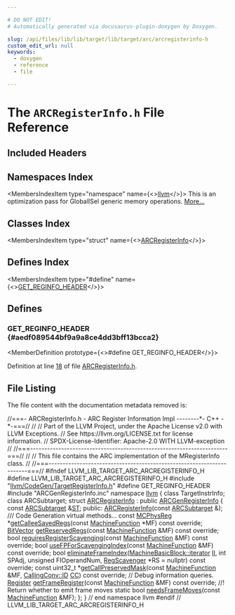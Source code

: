 ```yaml
---

# DO NOT EDIT!
# Automatically generated via docusaurus-plugin-doxygen by Doxygen.

slug: /api/files/lib/lib/target/lib/target/arc/arcregisterinfo-h
custom_edit_url: null
keywords:
  - doxygen
  - reference
  - file

---
```





# The `ARCRegisterInfo.h` File Reference

<DoxygenPage pluginConfig={pluginConfig}>



## Included Headers

<IncludesList>
<IncludesListItem
  filePath="llvm/CodeGen/TargetRegisterInfo.h"
  permalink="/docs/api/files/include/include/llvm/include/llvm/codegen/targetregisterinfo-h"
  isLocal="true" />
<IncludesListItem
  filePath="ARCGenRegisterInfo.inc"
  permalink=""
  isLocal="true" />
</IncludesList>

## Namespaces Index

<MembersIndex>

<MembersIndexItem
  type="namespace"
  name={<><a href="/docs/api/namespaces/llvm">llvm</a></>}>
This is an optimization pass for GlobalISel generic memory operations. <a href="/docs/api/namespaces/llvm/#details">More...</a>
</MembersIndexItem>

</MembersIndex>

## Classes Index

<MembersIndex>

<MembersIndexItem
  type="struct"
  name={<><a href="/docs/api/structs/llvm/arcregisterinfo">ARCRegisterInfo</a></>}>
</MembersIndexItem>

</MembersIndex>

## Defines Index

<MembersIndex>

<MembersIndexItem
  type="#define"
  name={<><a href="#aedf089544bf9a9a8ce4dd3bff13bcca2">GET&#95;REGINFO&#95;HEADER</a></>}>
</MembersIndexItem>

</MembersIndex>


<SectionDefinition>

## Defines

### GET&#95;REGINFO&#95;HEADER {#aedf089544bf9a9a8ce4dd3bff13bcca2}

<MemberDefinition
  prototype={<>#define GET&#95;REGINFO&#95;HEADER</>}>

Definition at line <a href="#l00018">18</a> of file <a href="/docs/api/files/lib/lib/target/lib/target/arc/arcregisterinfo-h">ARCRegisterInfo.h</a>.
</MemberDefinition>

</SectionDefinition>

## File Listing

The file content with the documentation metadata removed is:

<ProgramListing>

<Link id="l00001" /><CodeLine lineNumber="1"><Highlight kind="comment">//===- ARCRegisterInfo.h - ARC Register Information Impl --------&#42;- C++ -&#42;-===//</Highlight><Highlight kind="normal"></Highlight></CodeLine>
<Link id="l00002" /><CodeLine lineNumber="2"><Highlight kind="normal"></Highlight><Highlight kind="comment">//</Highlight><Highlight kind="normal"></Highlight></CodeLine>
<Link id="l00003" /><CodeLine lineNumber="3"><Highlight kind="normal"></Highlight><Highlight kind="comment">// Part of the LLVM Project, under the Apache License v2.0 with LLVM Exceptions.</Highlight><Highlight kind="normal"></Highlight></CodeLine>
<Link id="l00004" /><CodeLine lineNumber="4"><Highlight kind="normal"></Highlight><Highlight kind="comment">// See https://llvm.org/LICENSE.txt for license information.</Highlight><Highlight kind="normal"></Highlight></CodeLine>
<Link id="l00005" /><CodeLine lineNumber="5"><Highlight kind="normal"></Highlight><Highlight kind="comment">// SPDX-License-Identifier: Apache-2.0 WITH LLVM-exception</Highlight><Highlight kind="normal"></Highlight></CodeLine>
<Link id="l00006" /><CodeLine lineNumber="6"><Highlight kind="normal"></Highlight><Highlight kind="comment">//</Highlight><Highlight kind="normal"></Highlight></CodeLine>
<Link id="l00007" /><CodeLine lineNumber="7"><Highlight kind="normal"></Highlight><Highlight kind="comment">//===----------------------------------------------------------------------===//</Highlight><Highlight kind="normal"></Highlight></CodeLine>
<Link id="l00008" /><CodeLine lineNumber="8"><Highlight kind="normal"></Highlight><Highlight kind="comment">//</Highlight><Highlight kind="normal"></Highlight></CodeLine>
<Link id="l00009" /><CodeLine lineNumber="9"><Highlight kind="normal"></Highlight><Highlight kind="comment">// This file contains the ARC implementation of the MRegisterInfo class.</Highlight><Highlight kind="normal"></Highlight></CodeLine>
<Link id="l00010" /><CodeLine lineNumber="10"><Highlight kind="normal"></Highlight><Highlight kind="comment">//</Highlight><Highlight kind="normal"></Highlight></CodeLine>
<Link id="l00011" /><CodeLine lineNumber="11"><Highlight kind="normal"></Highlight><Highlight kind="comment">//===----------------------------------------------------------------------===//</Highlight><Highlight kind="normal"></Highlight></CodeLine>
<Link id="l00012" /><CodeLine lineNumber="12"><Highlight kind="normal"></Highlight></CodeLine>
<Link id="l00013" /><CodeLine lineNumber="13"><Highlight kind="normal"></Highlight><Highlight kind="preprocessor">#ifndef LLVM&#95;LIB&#95;TARGET&#95;ARC&#95;ARCREGISTERINFO&#95;H</Highlight><Highlight kind="normal"></Highlight></CodeLine>
<Link id="l00014" /><CodeLine lineNumber="14"><Highlight kind="normal"></Highlight><Highlight kind="preprocessor">#define LLVM&#95;LIB&#95;TARGET&#95;ARC&#95;ARCREGISTERINFO&#95;H</Highlight><Highlight kind="normal"></Highlight></CodeLine>
<Link id="l00015" /><CodeLine lineNumber="15"><Highlight kind="normal"></Highlight></CodeLine>
<Link id="l00016" /><CodeLine lineNumber="16"><Highlight kind="normal"></Highlight><Highlight kind="preprocessor">#include &quot;<a href="/docs/api/files/include/include/llvm/include/llvm/codegen/targetregisterinfo-h">llvm/CodeGen/TargetRegisterInfo.h</a>&quot;</Highlight><Highlight kind="normal"></Highlight></CodeLine>
<Link id="l00017" /><CodeLine lineNumber="17"><Highlight kind="normal"></Highlight></CodeLine>
<Link id="l00018" /><CodeLine lineNumber="18" lineLink="#aedf089544bf9a9a8ce4dd3bff13bcca2"><Highlight kind="normal"></Highlight><Highlight kind="preprocessor">#define GET&#95;REGINFO&#95;HEADER</Highlight><Highlight kind="normal"></Highlight></CodeLine>
<Link id="l00019" /><CodeLine lineNumber="19"><Highlight kind="normal"></Highlight><Highlight kind="preprocessor">#include &quot;ARCGenRegisterInfo.inc&quot;</Highlight><Highlight kind="normal"></Highlight></CodeLine>
<Link id="l00020" /><CodeLine lineNumber="20"><Highlight kind="normal"></Highlight></CodeLine>
<Link id="l00021" /><CodeLine lineNumber="21"><Highlight kind="normal"></Highlight><Highlight kind="keyword">namespace </Highlight><Highlight kind="normal"><a href="/docs/api/namespaces/llvm">llvm</a> &#123;</Highlight></CodeLine>
<Link id="l00022" /><CodeLine lineNumber="22"><Highlight kind="normal"></Highlight></CodeLine>
<Link id="l00023" /><CodeLine lineNumber="23"><Highlight kind="normal"></Highlight><Highlight kind="keyword">class </Highlight><Highlight kind="normal">TargetInstrInfo;</Highlight></CodeLine>
<Link id="l00024" /><CodeLine lineNumber="24"><Highlight kind="normal"></Highlight><Highlight kind="keyword">class </Highlight><Highlight kind="normal">ARCSubtarget;</Highlight></CodeLine>
<Link id="l00025" /><CodeLine lineNumber="25"><Highlight kind="normal"></Highlight></CodeLine>
<Link id="l00026" /><CodeLine lineNumber="26" lineLink="/docs/api/structs/llvm/arcregisterinfo"><Highlight kind="normal"></Highlight><Highlight kind="keyword">struct </Highlight><Highlight kind="normal"><a href="/docs/api/structs/llvm/arcregisterinfo/#acf4efef00a40caca856d06b1663b0a52">ARCRegisterInfo</a> : </Highlight><Highlight kind="keyword">public</Highlight><Highlight kind="normal"> <a href="/docs/api/classes/arcgenregisterinfo">ARCGenRegisterInfo</a> &#123;</Highlight></CodeLine>
<Link id="l00027" /><CodeLine lineNumber="27" lineLink="/docs/api/structs/llvm/arcregisterinfo/#a91c7b67d063c10c47a3a7114d1158708"><Highlight kind="normal">  </Highlight><Highlight kind="keyword">const</Highlight><Highlight kind="normal"> <a href="/docs/api/classes/llvm/arcsubtarget">ARCSubtarget</a> &amp;<a href="/docs/api/structs/llvm/arcregisterinfo/#a91c7b67d063c10c47a3a7114d1158708">ST</a>;</Highlight></CodeLine>
<Link id="l00028" /><CodeLine lineNumber="28"><Highlight kind="normal"></Highlight></CodeLine>
<Link id="l00029" /><CodeLine lineNumber="29"><Highlight kind="normal"></Highlight><Highlight kind="keyword">public</Highlight><Highlight kind="normal">:</Highlight></CodeLine>
<Link id="l00030" /><CodeLine lineNumber="30"><Highlight kind="normal">  <a href="/docs/api/structs/llvm/arcregisterinfo/#acf4efef00a40caca856d06b1663b0a52">ARCRegisterInfo</a>(</Highlight><Highlight kind="keyword">const</Highlight><Highlight kind="normal"> <a href="/docs/api/classes/llvm/arcsubtarget">ARCSubtarget</a> &amp;);</Highlight></CodeLine>
<Link id="l00031" /><CodeLine lineNumber="31"><Highlight kind="normal"></Highlight><Highlight kind="comment"></Highlight></CodeLine>
<Link id="l00032" /><CodeLine lineNumber="32"><Highlight kind="comment">  /// Code Generation virtual methods...</Highlight><Highlight kind="normal"></Highlight></CodeLine>
<Link id="l00033" /><CodeLine lineNumber="33"><Highlight kind="normal"></Highlight></CodeLine>
<Link id="l00034" /><CodeLine lineNumber="34"><Highlight kind="normal">  </Highlight><Highlight kind="keyword">const</Highlight><Highlight kind="normal"> <a href="/docs/api/namespaces/llvm/#aad72cfbb210808985a9dc19f4e5d8542">MCPhysReg</a> &#42;<a href="/docs/api/structs/llvm/arcregisterinfo/#a0b648c5d44644182ebd41f8359836c39">getCalleeSavedRegs</a>(</Highlight><Highlight kind="keyword">const</Highlight><Highlight kind="normal"> <a href="/docs/api/classes/llvm/machinefunction">MachineFunction</a> &#42;MF) </Highlight><Highlight kind="keyword">const override</Highlight><Highlight kind="normal">;</Highlight></CodeLine>
<Link id="l00035" /><CodeLine lineNumber="35"><Highlight kind="normal"></Highlight></CodeLine>
<Link id="l00036" /><CodeLine lineNumber="36"><Highlight kind="normal">  <a href="/docs/api/classes/llvm/bitvector">BitVector</a> <a href="/docs/api/structs/llvm/arcregisterinfo/#a2b4772094e36eb4df318ca6cbcbe4c90">getReservedRegs</a>(</Highlight><Highlight kind="keyword">const</Highlight><Highlight kind="normal"> <a href="/docs/api/classes/llvm/machinefunction">MachineFunction</a> &amp;MF) </Highlight><Highlight kind="keyword">const override</Highlight><Highlight kind="normal">;</Highlight></CodeLine>
<Link id="l00037" /><CodeLine lineNumber="37"><Highlight kind="normal"></Highlight></CodeLine>
<Link id="l00038" /><CodeLine lineNumber="38"><Highlight kind="normal">  </Highlight><Highlight kind="keywordtype">bool</Highlight><Highlight kind="normal"> <a href="/docs/api/structs/llvm/arcregisterinfo/#aef665065c89ba13a8d2d2c28f5992db1">requiresRegisterScavenging</a>(</Highlight><Highlight kind="keyword">const</Highlight><Highlight kind="normal"> <a href="/docs/api/classes/llvm/machinefunction">MachineFunction</a> &amp;MF) </Highlight><Highlight kind="keyword">const override</Highlight><Highlight kind="normal">;</Highlight></CodeLine>
<Link id="l00039" /><CodeLine lineNumber="39"><Highlight kind="normal"></Highlight></CodeLine>
<Link id="l00040" /><CodeLine lineNumber="40"><Highlight kind="normal">  </Highlight><Highlight kind="keywordtype">bool</Highlight><Highlight kind="normal"> <a href="/docs/api/structs/llvm/arcregisterinfo/#a9017fb5e2b92f0d92c53b26888b4dfcf">useFPForScavengingIndex</a>(</Highlight><Highlight kind="keyword">const</Highlight><Highlight kind="normal"> <a href="/docs/api/classes/llvm/machinefunction">MachineFunction</a> &amp;MF) </Highlight><Highlight kind="keyword">const override</Highlight><Highlight kind="normal">;</Highlight></CodeLine>
<Link id="l00041" /><CodeLine lineNumber="41"><Highlight kind="normal"></Highlight></CodeLine>
<Link id="l00042" /><CodeLine lineNumber="42"><Highlight kind="normal">  </Highlight><Highlight kind="keywordtype">bool</Highlight><Highlight kind="normal"> <a href="/docs/api/structs/llvm/arcregisterinfo/#aaf69a259c2c354f83b367585a37bb14d">eliminateFrameIndex</a>(<a href="/docs/api/classes/llvm/machinebasicblock/#ae34c996b58df9b9ce6695a0c8b70c533">MachineBasicBlock::iterator</a> <a href="/docs/api/files/lib/lib/target/lib/target/nvptx/nvvmintrrange-cpp/#ac5804672fc0850438d63caec770647f8">II</a>, </Highlight><Highlight kind="keywordtype">int</Highlight><Highlight kind="normal"> SPAdj,</Highlight></CodeLine>
<Link id="l00043" /><CodeLine lineNumber="43"><Highlight kind="normal">                           </Highlight><Highlight kind="keywordtype">unsigned</Highlight><Highlight kind="normal"> FIOperandNum,</Highlight></CodeLine>
<Link id="l00044" /><CodeLine lineNumber="44"><Highlight kind="normal">                           <a href="/docs/api/classes/llvm/regscavenger">RegScavenger</a> &#42;RS = </Highlight><Highlight kind="keyword">nullptr</Highlight><Highlight kind="normal">) </Highlight><Highlight kind="keyword">const override</Highlight><Highlight kind="normal">;</Highlight></CodeLine>
<Link id="l00045" /><CodeLine lineNumber="45"><Highlight kind="normal"></Highlight></CodeLine>
<Link id="l00046" /><CodeLine lineNumber="46"><Highlight kind="normal">  </Highlight><Highlight kind="keyword">const</Highlight><Highlight kind="normal"> uint32&#95;t &#42;<a href="/docs/api/structs/llvm/arcregisterinfo/#a2d3bcc4395f01b8045e4efa9f1beee2e">getCallPreservedMask</a>(</Highlight><Highlight kind="keyword">const</Highlight><Highlight kind="normal"> <a href="/docs/api/classes/llvm/machinefunction">MachineFunction</a> &amp;MF,</Highlight></CodeLine>
<Link id="l00047" /><CodeLine lineNumber="47"><Highlight kind="normal">                                       <a href="/docs/api/namespaces/llvm/callingconv/#abdf8cf606905c10634e831390981b0ed">CallingConv::ID</a> <a href="/docs/api/files/lib/lib/target/lib/target/riscv/riscvredundantcopyelimination-cpp/#a77c69067ae8279bc00ab8757731e90d7">CC</a>) </Highlight><Highlight kind="keyword">const override</Highlight><Highlight kind="normal">;</Highlight></CodeLine>
<Link id="l00048" /><CodeLine lineNumber="48"><Highlight kind="normal"></Highlight></CodeLine>
<Link id="l00049" /><CodeLine lineNumber="49"><Highlight kind="normal">  </Highlight><Highlight kind="comment">// Debug information queries.</Highlight><Highlight kind="normal"></Highlight></CodeLine>
<Link id="l00050" /><CodeLine lineNumber="50"><Highlight kind="normal">  <a href="/docs/api/classes/llvm/register">Register</a> <a href="/docs/api/structs/llvm/arcregisterinfo/#aaba68a735f3a9b352a5c8eb1dc5c3598">getFrameRegister</a>(</Highlight><Highlight kind="keyword">const</Highlight><Highlight kind="normal"> <a href="/docs/api/classes/llvm/machinefunction">MachineFunction</a> &amp;MF) </Highlight><Highlight kind="keyword">const override</Highlight><Highlight kind="normal">;</Highlight></CodeLine>
<Link id="l00051" /><CodeLine lineNumber="51"><Highlight kind="normal"></Highlight><Highlight kind="comment"></Highlight></CodeLine>
<Link id="l00052" /><CodeLine lineNumber="52"><Highlight kind="comment">  //! Return whether to emit frame moves</Highlight><Highlight kind="normal"></Highlight></CodeLine>
<Link id="l00053" /><CodeLine lineNumber="53"><Highlight kind="normal">  </Highlight><Highlight kind="keyword">static</Highlight><Highlight kind="normal"> </Highlight><Highlight kind="keywordtype">bool</Highlight><Highlight kind="normal"> <a href="/docs/api/structs/llvm/arcregisterinfo/#abd007eacbb13486c05f2bb2863ddd459">needsFrameMoves</a>(</Highlight><Highlight kind="keyword">const</Highlight><Highlight kind="normal"> <a href="/docs/api/classes/llvm/machinefunction">MachineFunction</a> &amp;MF);</Highlight></CodeLine>
<Link id="l00054" /><CodeLine lineNumber="54"><Highlight kind="normal">&#125;;</Highlight></CodeLine>
<Link id="l00055" /><CodeLine lineNumber="55"><Highlight kind="normal"></Highlight></CodeLine>
<Link id="l00056" /><CodeLine lineNumber="56"><Highlight kind="normal">&#125; </Highlight><Highlight kind="comment">// end namespace llvm</Highlight><Highlight kind="normal"></Highlight></CodeLine>
<Link id="l00057" /><CodeLine lineNumber="57"><Highlight kind="normal"></Highlight></CodeLine>
<Link id="l00058" /><CodeLine lineNumber="58"><Highlight kind="normal"></Highlight><Highlight kind="preprocessor">#endif </Highlight><Highlight kind="comment">// LLVM&#95;LIB&#95;TARGET&#95;ARC&#95;ARCREGISTERINFO&#95;H</Highlight><Highlight kind="normal"></Highlight></CodeLine>

</ProgramListing>

</DoxygenPage>
